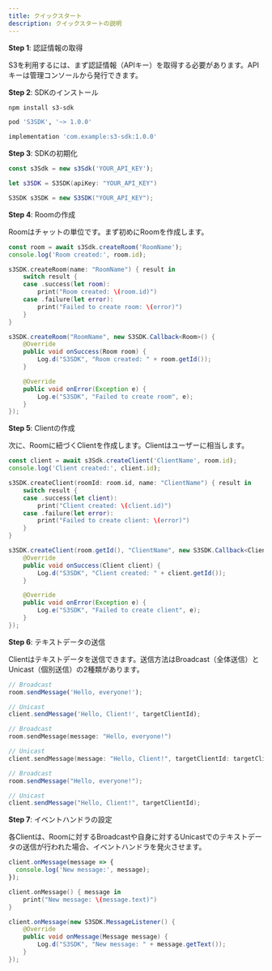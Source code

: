```yaml
---
title: クイックスタート
description: クイックスタートの説明
---
```


**Step 1**: 認証情報の取得

S3を利用するには、まず認証情報（APIキー）を取得する必要があります。APIキーは管理コンソールから発行できます。

**Step 2**: SDKのインストール

<CodeGroup>

```bash title="JavaScript SDK"
npm install s3-sdk
```

```ruby title="iOS SDK"
pod 'S3SDK', '~> 1.0.0'
```

```groovy title="Android SDK"
implementation 'com.example:s3-sdk:1.0.0'
```

</CodeGroup>

**Step 3**: SDKの初期化

<CodeGroup synchronized>

```javascript title="JavaScript SDK"
const s3Sdk = new s3Sdk('YOUR_API_KEY');
```

```swift title="iOS SDK"
let s3SDK = S3SDK(apiKey: "YOUR_API_KEY")
```

```java title="Android SDK"
S3SDK s3SDK = new S3SDK("YOUR_API_KEY");
```

</CodeGroup>

**Step 4**: Roomの作成

Roomはチャットの単位です。まず初めにRoomを作成します。

<CodeGroup synchronized>

```javascript title="JavaScript SDK"
const room = await s3Sdk.createRoom('RoomName');
console.log('Room created:', room.id);
```

```swift title="iOS SDK"
s3SDK.createRoom(name: "RoomName") { result in
    switch result {
    case .success(let room):
        print("Room created: \(room.id)")
    case .failure(let error):
        print("Failed to create room: \(error)")
    }
}
```

```java title="Android SDK"
s3SDK.createRoom("RoomName", new S3SDK.Callback<Room>() {
    @Override
    public void onSuccess(Room room) {
        Log.d("S3SDK", "Room created: " + room.getId());
    }

    @Override
    public void onError(Exception e) {
        Log.e("S3SDK", "Failed to create room", e);
    }
});
```

</CodeGroup>

**Step 5**: Clientの作成

次に、Roomに紐づくClientを作成します。Clientはユーザーに相当します。

<CodeGroup synchronized>

```javascript title="JavaScript SDK"
const client = await s3Sdk.createClient('ClientName', room.id);
console.log('Client created:', client.id);
```

```swift title="iOS SDK"
s3SDK.createClient(roomId: room.id, name: "ClientName") { result in
    switch result {
    case .success(let client):
        print("Client created: \(client.id)")
    case .failure(let error):
        print("Failed to create client: \(error)")
    }
}
```

```java title="Android SDK"
s3SDK.createClient(room.getId(), "ClientName", new S3SDK.Callback<Client>() {
    @Override
    public void onSuccess(Client client) {
        Log.d("S3SDK", "Client created: " + client.getId());
    }

    @Override
    public void onError(Exception e) {
        Log.e("S3SDK", "Failed to create client", e);
    }
});
```

</CodeGroup>

**Step 6**: テキストデータの送信

Clientはテキストデータを送信できます。送信方法はBroadcast（全体送信）とUnicast（個別送信）の2種類があります。

<CodeGroup synchronized>

```javascript title="JavaScript SDK"
// Broadcast
room.sendMessage('Hello, everyone!');

// Unicast
client.sendMessage('Hello, Client!', targetClientId);
```

```swift title="iOS SDK"
// Broadcast
room.sendMessage(message: "Hello, everyone!")

// Unicast
client.sendMessage(message: "Hello, Client!", targetClientId: targetClientId)
```

```java title="Android SDK"
// Broadcast
room.sendMessage("Hello, everyone!");

// Unicast
client.sendMessage("Hello, Client!", targetClientId);
```

</CodeGroup>

**Step 7**: イベントハンドラの設定

各Clientは、Roomに対するBroadcastや自身に対するUnicastでのテキストデータの送信が行われた場合、イベントハンドラを発火させます。

<CodeGroup synchronized>

```javascript title="JavaScript SDK"
client.onMessage(message => {
  console.log('New message:', message);
});
```

```swift title="iOS SDK"
client.onMessage() { message in
    print("New message: \(message.text)")
}
```

```java title="Android SDK"
client.onMessage(new S3SDK.MessageListener() {
    @Override
    public void onMessage(Message message) {
        Log.d("S3SDK", "New message: " + message.getText());
    }
});
```

</CodeGroup>